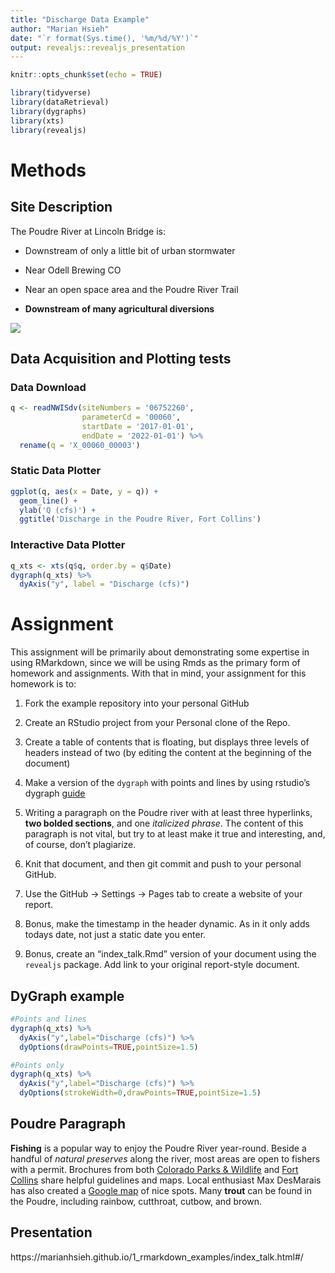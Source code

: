 ```yaml
---
title: "Discharge Data Example"
author: "Marian Hsieh"
date: "`r format(Sys.time(), '%m/%d/%Y')`"
output: revealjs::revealjs_presentation
---
```


```r
knitr::opts_chunk$set(echo = TRUE)

library(tidyverse)
library(dataRetrieval)
library(dygraphs)
library(xts)
library(revealjs)
```

# Methods

## Site Description

The Poudre River at Lincoln Bridge is:

  - Downstream of only a little bit of urban stormwater
  
  - Near Odell Brewing CO
  
  - Near an open space area and the Poudre River Trail
  
  - **Downstream of many agricultural diversions**

![](https://waterdata.usgs.gov/nwisweb/local/state/co/text/pics/06752260big.jpg)

## Data Acquisition and Plotting tests

### Data Download
```r
q <- readNWISdv(siteNumbers = '06752260',
                parameterCd = '00060',
                startDate = '2017-01-01',
                endDate = '2022-01-01') %>%
  rename(q = 'X_00060_00003')
```

### Static Data Plotter
```r
ggplot(q, aes(x = Date, y = q)) + 
  geom_line() + 
  ylab('Q (cfs)') + 
  ggtitle('Discharge in the Poudre River, Fort Collins')
```

### Interactive Data Plotter
```r
q_xts <- xts(q$q, order.by = q$Date)
dygraph(q_xts) %>%
  dyAxis("y", label = "Discharge (cfs)") 
```


# Assignment
This assignment will be primarily about demonstrating some expertise in using
RMarkdown, since we will be using Rmds as the primary form of homework and 
assignments. With that in mind, your assignment for this homework is to:

1) Fork the example repository into your personal GitHub

2) Create an RStudio project from your Personal clone of the Repo. 

3) Create a table of contents that is floating, but displays three levels of
headers instead of two (by editing the content at the beginning of the document)

4) Make a version of the `dygraph` with points and lines by using rstudio's
dygraph [guide](https://rstudio.github.io/dygraphs/)

5) Writing a paragraph on the Poudre river with at least three hyperlinks,
**two bolded sections**, and one *italicized phrase*. The content of this paragraph
is not vital, but try to at least make it true and interesting, and, of course,
don't plagiarize. 

6) Knit that document, and then git commit and push to your personal GitHub.

7) Use the GitHub -> Settings -> Pages tab to create a website of your report.

8) Bonus, make the timestamp in the header dynamic. As in it only adds
todays date, not just a static date you enter. 

9) Bonus, create an "index_talk.Rmd" version of your document using the
`revealjs` package. Add link to your original report-style document. 

## DyGraph example
```r
#Points and lines
dygraph(q_xts) %>%
  dyAxis("y",label="Discharge (cfs)") %>%
  dyOptions(drawPoints=TRUE,pointSize=1.5)

#Points only
dygraph(q_xts) %>%
  dyAxis("y",label="Discharge (cfs)") %>%
  dyOptions(strokeWidth=0,drawPoints=TRUE,pointSize=1.5)
```

## Poudre Paragraph
**Fishing** is a popular way to enjoy the Poudre River year-round. Beside a handful of *natural preserves* along the river, most areas are open to fishers with a permit. Brochures from both [Colorado Parks & Wildlife](https://cpw.state.co.us/learn/Maps/CPW_FishingThePoudreCanyonBrochure.pdf) and [Fort Collins](https://www.fcgov.com/naturalareas/pdf/fishing-brochure16.pdf) share helpful guidelines and maps. Local enthusiast Max DesMarais has also created a [Google map](https://www.google.com/maps/d/u/0/viewer?mid=183f1Ysk7y0pSBDv2nHQmlKWEmnnktagH&ll=40.52056167068769%2C-105.41546394820773&z=9) of nice spots. Many **trout** can be found in the Poudre, including rainbow, cutthroat, cutbow, and brown.

## Presentation
https://marianhsieh.github.io/1_rmarkdown_examples/index_talk.html#/